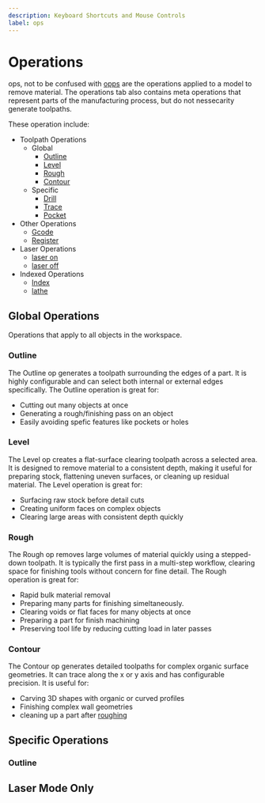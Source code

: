 ```yaml
---
description: Keyboard Shortcuts and Mouse Controls
label: ops
---
```


# Operations

ops, not to be confused with [opps](https://knowyourmeme.com/memes/opp-opps) are the operations applied to a model to remove material. The operations tab also contains meta operations that represent parts of the manufacturing process, but do not nessecarity generate toolpaths.

These operation include:

- Toolpath Operations
  - Global
    - [Outline](#outline)
    - [Level](#level)
    - [Rough](#rough)
    - [Contour](#contour)
  - Specific
    - [Drill](#drill)
    - [Trace](#trace)
    - [Pocket](#pocket)
- Other Operations
  - [Gcode](#gcode)
  - [Register](#register)
- Laser Operations
  - [laser on](#laser-on)
  - [laser off](#laser-off) 
- Indexed Operations
  - [Index](#index)
  - [lathe](#lathe)


## Global Operations

Operations that apply to all objects in the workspace. 

### Outline

<ImageCarousel base="/img/CAM/example/outline/" images="outline" />


The Outline op generates a toolpath surrounding the edges of a part. It is highly configurable and can select both internal or external edges specifically. The Outline operation is great for:

- Cutting out many objects at once
- Generating a rough/finishing pass on an object
- Easily avoiding spefic features like pockets or holes


### Level

<ImageCarousel base="/img/CAM/example/level/" images="level" />

The Level op creates a flat-surface clearing toolpath across a selected area. It is designed to remove material to a consistent depth, making it useful for preparing stock, flattening uneven surfaces, or cleaning up residual material. The Level operation is great for:

- Surfacing raw stock before detail cuts
- Creating uniform faces on complex objects
- Clearing large areas with consistent depth quickly


### Rough

<ImageCarousel base="/img/CAM/example/rough/" images="rough" />

The Rough op removes large volumes of material quickly using a stepped-down toolpath. It is typically the first pass in a multi-step workflow, clearing space for finishing tools without concern for fine detail. The Rough operation is great for:

- Rapid bulk material removal
- Preparing many parts for finishing simeltaneously.
- Clearing voids or flat faces for many objects at once
- Preparing a part for finish machining
- Preserving tool life by reducing cutting load in later passes

### Contour

<ImageCarousel base="/img/CAM/example/contour/" images="contour" />

The Contour op generates detailed toolpaths for complex organic surface geometries. It can trace along the x or y axis and has configurable precision. It is useful for:

- Carving 3D shapes with organic or curved profiles
- Finishing complex wall geometries
- cleaning up a part after [roughing](#rough)


## Specific Operations

### Outline
 
## Laser Mode Only


